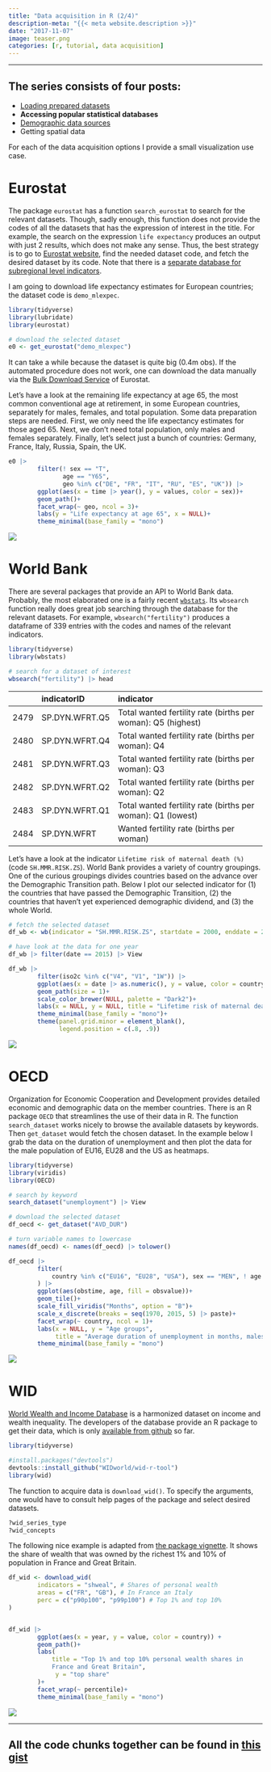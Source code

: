 ```yaml
---
title: "Data acquisition in R (2/4)"
description-meta: "{{< meta website.description >}}"
date: "2017-11-07"
image: teaser.png
categories: [r, tutorial, data acquisition]
---
```


***

::: {.callout-note}
# The series consists of four posts:
 - [Loading prepared datasets][one]  
 - **Accessing popular statistical databases**  
 - [Demographic data sources][three]  
 - Getting spatial data  
:::

For each of the data acquisition options I provide a small visualization use case.

# Eurostat

The package `eurostat` has a function `search_eurostat` to search for the relevant datasets. Though, sadly enough, this function does not provide the codes of all the datasets that has the expression of interest in the title. For example, the search on the expression `life expectancy` produces an output with just 2 results, which does not make any sense. Thus, the best strategy is to go to [Eurostat website][estat], find the needed dataset code, and fetch the desired dataset by its code. Note that there is a [separate database for subregional level indicators][esreg]. 

I am going to download life expectancy estimates for European countries; the dataset code is `demo_mlexpec`. 

```r
library(tidyverse) 
library(lubridate)
library(eurostat) 

# download the selected dataset
e0 <- get_eurostat("demo_mlexpec")
```

It can take a while because the dataset is quite big (0.4m obs). If the automated procedure does not work, one can download the data manually via the [Bulk Download Service][bulk] of Eurostat.  

Let's have a look at the remaining life expectancy at age 65, the most common conventional age at retirement, in some European countries, separately for males, females, and total population. Some data preparation steps are needed. First, we only need the life expectancy  estimates for those aged 65. Next, we don't need total population, only males and females separately. Finally, let's select just a bunch of countries: Germany, France, Italy, Russia, Spain, the UK.  

```r
e0 |> 
        filter(! sex == "T",
               age == "Y65", 
               geo %in% c("DE", "FR", "IT", "RU", "ES", "UK")) |> 
        ggplot(aes(x = time |> year(), y = values, color = sex))+
        geom_path()+
        facet_wrap(~ geo, ncol = 3)+
        labs(y = "Life expectancy at age 65", x = NULL)+
        theme_minimal(base_family = "mono")
```

![](eurostat.png)


# World Bank

There are several packages that provide an API to World Bank data. Probably, the most elaborated one is a fairly recent [`wbstats`][wbstats]. Its `wbsearch` function really does great job searching through the database for the relevant datasets. For example, `wbsearch("fertility")` produces a dataframe of 339 entries with the codes and names of the relevant indicators. 

```r
library(tidyverse) 
library(wbstats)

# search for a dataset of interest
wbsearch("fertility") |> head
```


|     |indicatorID    |indicator                                                    |
|:----|:--------------|:------------------------------------------------------------|
|2479 |SP.DYN.WFRT.Q5 |Total wanted fertility rate (births per woman): Q5 (highest) |
|2480 |SP.DYN.WFRT.Q4 |Total wanted fertility rate (births per woman): Q4           |
|2481 |SP.DYN.WFRT.Q3 |Total wanted fertility rate (births per woman): Q3           |
|2482 |SP.DYN.WFRT.Q2 |Total wanted fertility rate (births per woman): Q2           |
|2483 |SP.DYN.WFRT.Q1 |Total wanted fertility rate (births per woman): Q1 (lowest)  |
|2484 |SP.DYN.WFRT    |Wanted fertility rate (births per woman)                     |


Let's have a look at the indicator `Lifetime risk of maternal death (%)` (code `SH.MMR.RISK.ZS`). World Bank provides a variety of country groupings. One of the curious groupings divides countries based on the advance over the Demographic Transition path. Below I plot our selected indicator for (1) the countries that have passed the Demographic Transition, (2) the countries that haven't yet experienced demographic dividend, and (3) the whole World. 

```r
# fetch the selected dataset
df_wb <- wb(indicator = "SH.MMR.RISK.ZS", startdate = 2000, enddate = 2015)

# have look at the data for one year
df_wb |> filter(date == 2015) |> View

df_wb |> 
        filter(iso2c %in% c("V4", "V1", "1W")) |> 
        ggplot(aes(x = date |> as.numeric(), y = value, color = country))+
        geom_path(size = 1)+
        scale_color_brewer(NULL, palette = "Dark2")+
        labs(x = NULL, y = NULL, title = "Lifetime risk of maternal death (%)")+
        theme_minimal(base_family = "mono")+
        theme(panel.grid.minor = element_blank(),
              legend.position = c(.8, .9))

```

![](worldbank.png)

# OECD

Organization for Economic Cooperation and Development provides detailed economic and demographic data on the member countries. There is an R package `OECD` that streamlines the use of their data in R. The function `search_dataset` works nicely to browse the available datasets by keywords. Then `get_dataset` would fetch the chosen dataset. In the example below I grab the data on the duration of unemployment and then plot the data for the male population of EU16, EU28 and the US as heatmaps.


```r
library(tidyverse) 
library(viridis)
library(OECD)

# search by keyword
search_dataset("unemployment") |> View

# download the selected dataset
df_oecd <- get_dataset("AVD_DUR")

# turn variable names to lowercase
names(df_oecd) <- names(df_oecd) |> tolower()

df_oecd |> 
        filter(
            country %in% c("EU16", "EU28", "USA"), sex == "MEN", ! age == "1524"
        ) |> 
        ggplot(aes(obstime, age, fill = obsvalue))+
        geom_tile()+
        scale_fill_viridis("Months", option = "B")+
        scale_x_discrete(breaks = seq(1970, 2015, 5) |> paste)+
        facet_wrap(~ country, ncol = 1)+
        labs(x = NULL, y = "Age groups", 
             title = "Average duration of unemployment in months, males")+
        theme_minimal(base_family = "mono")
```

![](oecd.png)


# WID

[World Wealth and Income Database][wid] is a harmonized dataset on income and wealth inequality. The developers of the database provide an R package to get their data, which is only [available from github][widr] so far. 

```r
library(tidyverse) 

#install.packages("devtools")
devtools::install_github("WIDworld/wid-r-tool")
library(wid)
```

The function to acquire data is `download_wid()`. To specify the arguments, one would have to consult help pages of the package and select desired datasets.

```r
?wid_series_type
?wid_concepts
```

The following nice example is adapted from [the package vignette][vig]. It shows the share of wealth that was owned by the richest 1% and 10% of population in France and Great Britain.

```r
df_wid <- download_wid(
        indicators = "shweal", # Shares of personal wealth
        areas = c("FR", "GB"), # In France an Italy
        perc = c("p90p100", "p99p100") # Top 1% and top 10%
)


df_wid |> 
        ggplot(aes(x = year, y = value, color = country)) +
        geom_path()+
        labs(
            title = "Top 1% and top 10% personal wealth shares in 
            France and Great Britain",
             y = "top share"
        )+
        facet_wrap(~ percentile)+
        theme_minimal(base_family = "mono")

```

![](wid.png)


***

::: {.callout-tip}
# All the code chunks together can be found in [this gist][gist]
:::




[odata]: https://github.com/ropensci/opendata
[one]: https://ikashnitsky.github.io/2017/data-acquisition-one/
[three]: https://ikashnitsky.github.io/2017/data-acquisition-three
[estat]: http://ec.europa.eu/eurostat/data/database
[esreg]: http://ec.europa.eu/eurostat/web/regions/data/database
[bulk]: http://ec.europa.eu/eurostat/estat-navtree-portlet-prod/BulkDownloadListing
[wbstats]: https://cran.r-project.org/web/packages/wbstats/README.html
[wid]: http://wid.world/wid-world/
[widr]: https://github.com/WIDworld/wid-r-tool
[vig]: https://github.com/WIDworld/wid-r-tool/raw/master/inst/doc/wid-demo.pdf
[gist]: https://gist.github.com/ikashnitsky/2362ce308f47ff38c3da556384acd20f
